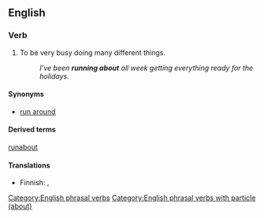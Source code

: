 ==English==

===Verb===
{{en-verb|runs about|running about|ran about|inf=[[run]] [[about]]}}

# {{idiomatic}}{{intransitive}}To be very busy doing many different things.
#: ''I've been '''running about''' all week getting everything ready for the holidays.''

====Synonyms====
* [[run around]]

====Derived terms====
[[runabout]]

====Translations====
{{trans-top|to be very busy doing many things}}
* Finnish: {{t-|fi|touhuta}}, {{t-|fi|touhuilla}}
{{trans-mid}}
{{trans-bottom}}

[[Category:English phrasal verbs]]
[[Category:English phrasal verbs with particle (about)]]